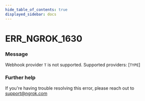 ```yaml
---
hide_table_of_contents: true
displayed_sidebar: docs
---
```



# ERR_NGROK_1630

### Message

Webhook provider `T` is not supported. Supported providers: [`TYPE`]

### Further help

If you're having trouble resolving this error, please reach out to [support@ngrok.com](mailto:support@ngrok.com?subject=Help%20with%20ERR_NGROK_1630)

<ErrorDetails error="err_ngrok_1630" />
